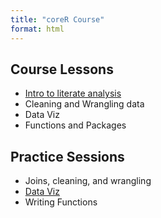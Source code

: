 ```yaml
---
title: "coreR Course"
format: html
---
```


## Course Lessons
- [Intro to literate analysis](docs/literate-analysis.html)
- Cleaning and Wrangling data
- Data Viz
- Functions and Packages

## Practice Sessions
- Joins, cleaning, and wrangling
- [Data Viz](docs/data-viz.html)
- Writing Functions